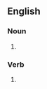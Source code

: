 {{also|Tattoos}}

==English==

===Noun===
{{head|en|noun form}}

# {{plural of|en|tattoo}}

===Verb===
{{head|en|verb form}}

# {{en-third-person singular of|tattoo}}